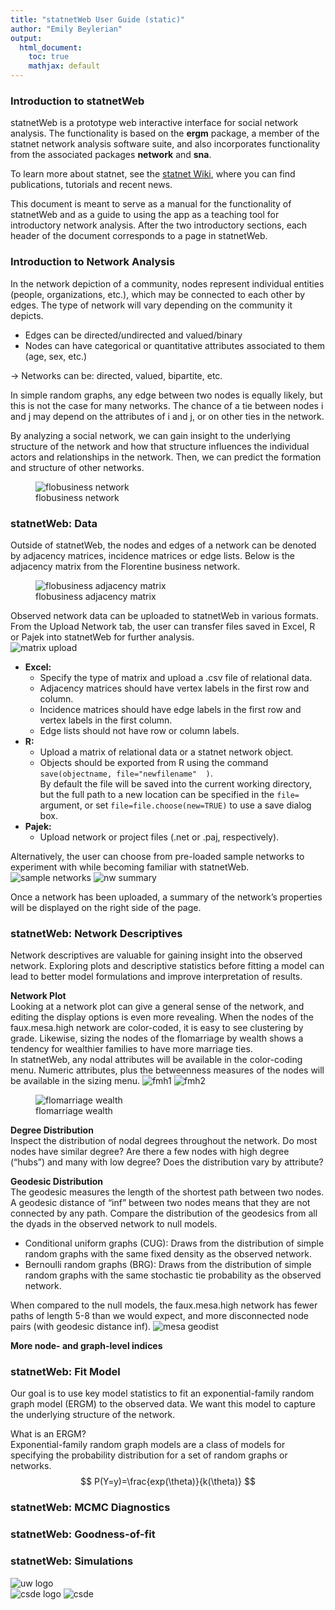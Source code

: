 ```yaml
---
title: "statnetWeb User Guide (static)"
author: "Emily Beylerian"
output:
  html_document:
    toc: true
    mathjax: default
---
```


### Introduction to statnetWeb

statnetWeb is a prototype web interactive interface for social network analysis. The functionality is based on the **ergm** package, a member of the statnet network analysis software suite, and also incorporates functionality from the associated packages **network** and **sna**.

To learn more about statnet, see the [statnet Wiki](https://statnet.csde.washington.edu/trac), where you can find publications, tutorials and recent news.

This document is meant to serve as a manual for the functionality of statnetWeb and as a guide to using the app as a teaching tool for introductory network analysis. After the two introductory sections, each header of the document corresponds to a page in statnetWeb. 

### Introduction to Network Analysis

In the network depiction of a community, nodes represent individual entities (people, organizations, etc.), which may be connected to each other by edges. The type of network will vary depending on the community it depicts. 

* Edges can be directed/undirected and valued/binary
* Nodes can have categorical or quantitative attributes associated to them (age, sex, etc.)

$\rightarrow$ Networks can be: directed, valued, bipartite, etc.

In simple random graphs, any edge between two nodes is equally likely, but this is not the case for many networks. The chance of a tie between nodes i and j may depend on the attributes of i and j, or on other ties in the network.

By analyzing a social network, we can gain insight to the underlying structure of the network and how that structure influences the individual actors and relationships in the network. Then, we can predict the formation and structure of other networks.

![flobusiness network](images/flobusiness_plot.png)

### statnetWeb: Data

Outside of statnetWeb, the nodes and edges of a network can be denoted by adjacency matrices, incidence matrices or edge lists. Below is the adjacency matrix from the Florentine business network.

![flobusiness adjacency matrix](images/flobusiness_adjmx.png)

Observed network data can be uploaded to statnetWeb in various formats. From the Upload Network tab, the user can transfer files saved in Excel, R or Pajek into statnetWeb for further analysis.  
![matrix upload](images/sw_uploaddata.png)

<ul>
<li>**Excel:** 
  <ul>
  <li>Specify the type of matrix and upload a .csv file of relational data. </li>
  <li>Adjacency matrices should have vertex labels in the first row and column.</li>
  <li>Incidence matrices should have edge labels in the first row and vertex labels in the first column.</li>
  <li>Edge lists should not have row or column labels.</li>
  </ul>
</li>
<li>**R:** 
  <ul>
  <li>Upload a matrix of relational data or a statnet network object. </li>
  <li>Objects should be exported from R using the command `save(objectname, file="newfilename"  )`.  
  By default the file will be saved into the current working directory, but the full path to a new location can be specified in the `file=` argument, or set `file=file.choose(new=TRUE)` to use a save dialog box.</li>
  </ul>
</li>
<li>**Pajek:** 
  <ul>
  <li>Upload network or project files (.net or .paj, respectively). </li>
  </ul>
</li>
</ul>  


Alternatively, the user can choose from pre-loaded sample networks to experiment with while becoming familiar with statnetWeb.
![sample networks](images/sw_uploaddata2.png) ![nw summary](images/mesa_nwsum.png)

Once a network has been uploaded, a summary of the network's properties will be displayed on the right side of the page.

### statnetWeb: Network Descriptives
 
Network descriptives are valuable for gaining insight into the observed network. Exploring plots and descriptive statistics before fitting a model can lead to better model formulations and improve interpretation of results.  

**Network Plot**  
Looking at a network plot can give a general sense of the network, and editing the display options is even more revealing. When the nodes of the faux.mesa.high network are color-coded, it is easy to see clustering by grade. Likewise, sizing the nodes of the flomarriage by wealth shows a tendency for wealthier families to have more marriage ties.  
In statnetWeb, any nodal attributes will be available in the color-coding menu. Numeric attributes, plus the betweenness measures of the nodes will be available in the sizing menu.
![fmh1](images/mesa_plot.png) ![fmh2](images/mesa_colorplot.png)  

![flomarriage wealth](images/flomarriage_wealthplot.png)

**Degree Distribution**  
Inspect the distribution of nodal degrees throughout the network. Do most nodes have similar degree? Are there a few nodes with high degree ("hubs") and many with low degree? Does the distribution vary by attribute?

**Geodesic Distribution**  
The geodesic measures the length of the shortest path between two nodes. A geodesic distance of "inf" between two nodes means that they are not connected by any path. Compare the distribution of the geodesics from all the dyads in the observed network to null models.
<ul>
<li>Conditional uniform graphs (CUG): Draws from the distribution of simple random graphs with the same fixed density as the observed network.</li>
<li>Bernoulli random graphs (BRG): Draws from the distribution of simple random graphs with the same stochastic tie probability as the observed network.</li>
</ul>
When compared to the null models, the faux.mesa.high network has fewer paths of length 5-8 than we would expect, and more disconnected node pairs (with geodesic distance inf).
![mesa geodist](images/mesa_geodist_small.png)

**More node- and graph-level indices**

### statnetWeb: Fit Model

Our goal is to use key model statistics to fit an exponential-family random graph model (ERGM) to the observed data. We want this model to capture the underlying structure of the network.  

What is an ERGM?  
Exponential-family random graph models are a class of models for specifying the probability distribution for a set of random graphs or networks.
$$ P(Y=y)=\frac{exp(\theta)}{k(\theta)} $$

### statnetWeb: MCMC Diagnostics

### statnetWeb: Goodness-of-fit

### statnetWeb: Simulations

![uw logo](images/UW.Wordmark_small.jpg)  
![csde logo](images/csdelogo_crop_small.png) ![csde](images/csde_goudy.fw_small.png)
